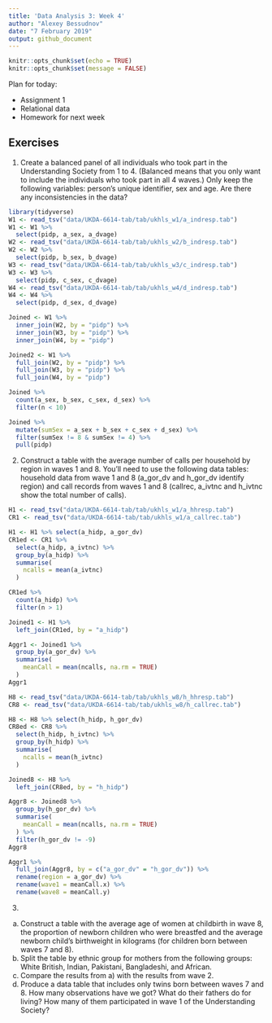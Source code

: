 ```yaml
---
title: 'Data Analysis 3: Week 4'
author: "Alexey Bessudnov"
date: "7 February 2019"
output: github_document
---
```


```r
knitr::opts_chunk$set(echo = TRUE)
knitr::opts_chunk$set(message = FALSE)
```

Plan for today:

- Assignment 1
- Relational data
- Homework for next week

## Exercises

1. Create a balanced panel of all individuals who took part in the Understanding Society from 1 to 4. (Balanced means that you only want to include the individuals who took part in all 4 waves.) Only keep the following variables: person's unique identifier, sex and age. Are there any inconsistencies in the data?

```r
library(tidyverse)
W1 <- read_tsv("data/UKDA-6614-tab/tab/ukhls_w1/a_indresp.tab")
W1 <- W1 %>%
  select(pidp, a_sex, a_dvage)
W2 <- read_tsv("data/UKDA-6614-tab/tab/ukhls_w2/b_indresp.tab")
W2 <- W2 %>%
  select(pidp, b_sex, b_dvage)
W3 <- read_tsv("data/UKDA-6614-tab/tab/ukhls_w3/c_indresp.tab")
W3 <- W3 %>%
  select(pidp, c_sex, c_dvage)
W4 <- read_tsv("data/UKDA-6614-tab/tab/ukhls_w4/d_indresp.tab")
W4 <- W4 %>%
  select(pidp, d_sex, d_dvage)

Joined <- W1 %>%
  inner_join(W2, by = "pidp") %>%
  inner_join(W3, by = "pidp") %>%
  inner_join(W4, by = "pidp")

Joined2 <- W1 %>%
  full_join(W2, by = "pidp") %>%
  full_join(W3, by = "pidp") %>%
  full_join(W4, by = "pidp")

Joined %>%
  count(a_sex, b_sex, c_sex, d_sex) %>%
  filter(n < 10)

Joined %>%
  mutate(sumSex = a_sex + b_sex + c_sex + d_sex) %>%
  filter(sumSex != 8 & sumSex != 4) %>%
  pull(pidp)


```


2. Construct a table with the average number of calls per household by region in waves 1 and 8. You'll need to use the following data tables: household data from wave 1 and 8 (a_gor_dv and h_gor_dv identify region) and call records from waves 1 and 8 (callrec, a_ivtnc and h_ivtnc show the total number of calls).

```r
H1 <- read_tsv("data/UKDA-6614-tab/tab/ukhls_w1/a_hhresp.tab")
CR1 <- read_tsv("data/UKDA-6614-tab/tab/ukhls_w1/a_callrec.tab")

H1 <- H1 %>% select(a_hidp, a_gor_dv)
CR1ed <- CR1 %>%
  select(a_hidp, a_ivtnc) %>%
  group_by(a_hidp) %>%
  summarise(
    ncalls = mean(a_ivtnc)
  )

CR1ed %>%
  count(a_hidp) %>%
  filter(n > 1)

Joined1 <- H1 %>%
  left_join(CR1ed, by = "a_hidp")

Aggr1 <- Joined1 %>%
  group_by(a_gor_dv) %>%
  summarise(
    meanCall = mean(ncalls, na.rm = TRUE)
  )
Aggr1

H8 <- read_tsv("data/UKDA-6614-tab/tab/ukhls_w8/h_hhresp.tab")
CR8 <- read_tsv("data/UKDA-6614-tab/tab/ukhls_w8/h_callrec.tab")

H8 <- H8 %>% select(h_hidp, h_gor_dv)
CR8ed <- CR8 %>%
  select(h_hidp, h_ivtnc) %>%
  group_by(h_hidp) %>%
  summarise(
    ncalls = mean(h_ivtnc)
  )

Joined8 <- H8 %>%
  left_join(CR8ed, by = "h_hidp")

Aggr8 <- Joined8 %>%
  group_by(h_gor_dv) %>%
  summarise(
    meanCall = mean(ncalls, na.rm = TRUE)
  ) %>%
  filter(h_gor_dv != -9)
Aggr8

Aggr1 %>%
  full_join(Aggr8, by = c("a_gor_dv" = "h_gor_dv")) %>%
  rename(region = a_gor_dv) %>%
  rename(wave1 = meanCall.x) %>%
  rename(wave8 = meanCall.y)


```



3. 
a) Construct a table with the average age of women at childbirth in wave 8, the proportion of newborn children who were breastfed and the average newborn child's birthweight in kilograms (for children born between waves 7 and 8).
b) Split the table by ethnic group for mothers from the following groups: White British, Indian, Pakistani, Bangladeshi, and African.
c) Compare the results from a)  with the results from wave 2.
d) Produce a data table that includes only twins born between waves 7 and 8. How many observations have we got? What do their fathers do for living? How many of them participated in wave 1 of the Understanding Society?



